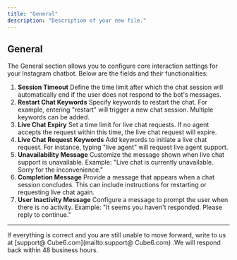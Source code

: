 ```yaml
---
title: "General"
description: "Description of your new file."
---
```


## **General**

The General section allows you to configure core interaction settings for your Instagram chatbot. Below are the fields and their functionalities:

1. **Session Timeout** Define the time limit after which the chat session will automatically end if the user does not respond to the bot's messages.
2. **Restart Chat Keywords** Specify keywords to restart the chat. For example, entering "restart" will trigger a new chat session. Multiple keywords can be added.
3. **Live Chat Expiry** Set a time limit for live chat requests. If no agent accepts the request within this time, the live chat request will expire.
4. **Live Chat Request Keywords** Add keywords to initiate a live chat request. For instance, typing "live agent" will request live agent support.
5. **Unavailability Message** Customize the message shown when live chat support is unavailable. Example: "Live chat is currently unavailable. Sorry for the inconvenience."
6. **Completion Message** Provide a message that appears when a chat session concludes. This can include instructions for restarting or requesting live chat again.
7. **User Inactivity Message** Configure a message to prompt the user when there is no activity. Example: "It seems you haven't responded. Please reply to continue."

---

If everything is correct and you are still unable to move forward, write to us at  [support@ Cube6.com](mailto:support@ Cube6.com) .We will respond back within 48 business hours.
